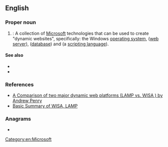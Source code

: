 {{also|wisa created by Joke}}
==English==
{{wikipedia}}

===Proper noun===
{{en-proper noun}}

# {{lb|en|Internet}} {{acronym of|lang=en|[[windows|Windows]], [[Internet]], [[server|Server]], [[active|Active]] (servers)|dot=}}: A collection of [[Microsoft]] technologies that can be used to create "dynamic websites", specifically: the Windows [[operating system]], {{w|Internet Information Services}} ([[web server]]), {{w|Microsoft SQL Server}} ([[database]]) and {{w|Active Server Pages}} (a [[scripting language]]).

====See also====
* {{l|en|LAMP}}
* {{l|en|WAMP}}

===References===
* [http://www.shawnolson.net/a/302/ A Comparison of two major dynamic web platforms (LAMP vs. WISA ) by Andrew Penry]
* [http://www.lyberty.com/encyc/articles/tech/WISA.html Basic Summary of WISA, LAMP]

===Anagrams===
* {{anagrams|en|a=aisw|Iswa|WAIS|WIAs|WSIA|swai|wais}}

[[Category:en:Microsoft]]